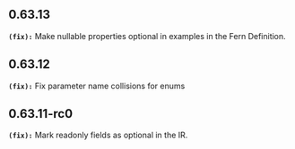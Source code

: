 ## 0.63.13
**`(fix):`** Make nullable properties optional in examples in the Fern Definition.

## 0.63.12
**`(fix):`** Fix parameter name collisions for enums

## 0.63.11-rc0
**`(fix):`** Mark readonly fields as optional in the IR.


